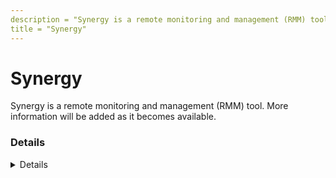 ---
description = "Synergy is a remote monitoring and management (RMM) tool. More information will be added as it becomes available."
title = "Synergy"
---



# Synergy

Synergy is a remote monitoring and management (RMM) tool. More information will be added as it becomes available.

### Details
<Details author={""}
         category={""}
         created={""}
         website={""}
         lastModified={"2024-02-26"}
         privileges={""}
         free={ false }
         verification={ false }
/>






### Forensic Artifacts




#### Network Artifacts
<EuiSpacer size="xl"/>
<NetworkArtifactsTable data={ [{"Description": "Known remote domains", "Domains": ["user_managed"], "Ports": []}] }/>




### Detections
- Detects potential network activity of Synergy RMM tool
  - [Sigma Rule](https://github.com/magicsword-io/LOLRMM/blob/main/detections/sigma/synergy_network_sigma.yml)

### References
- [https://symless.com/synergy](https://symless.com/synergy)

